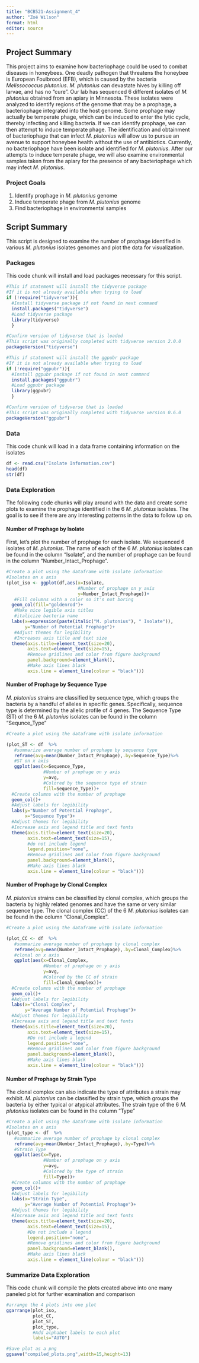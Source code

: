 ```yaml
---
title: "BCB521-Assignment_4"
author: "Zoë Wilson"
format: html
editor: source
---
```


## Project Summary

This project aims to examine how bacteriophage could be used to combat diseases in honeybees. One deadly pathogen that threatens the honeybee is European Foulbrood (EFB), which is caused by the bacteria *Melissococcus plutonius*. *M. plutonius* can devastate hives by killing off larvae, and has no "cure". Our lab has sequenced 6 different isolates of *M. plutonius* obtained from an apiary in Minnesota. These isolates were analyzed to identify regions of the genome that may be a prophage, a bacteriophage integrated into the host genome. Some prophage may actually be temperate phage, which can be induced to enter the lytic cycle, thereby infecting and killing bacteria. If we can identify prophage, we can then attempt to induce temperate phage. The identification and obtainment of bacteriophage that can infect *M. plutonius* will allow us to pursue an avenue to support honeybee health without the use of antibiotics. Currently, no bacteriophage have been isolate and identified for *M. plutonius*. After our attempts to induce temperate phage, we will also examine environmental samples taken from the apiary for the presence of any bacteriophage which may infect *M. plutonius*.
  
  
### Project Goals

1.  Identify prophage in *M. plutonius* genome
2.  Induce temperate phage from *M. plutonius* genome
3.  Find bacteriophage in environmental samples
  
  
## Script Summary

This script is designed to examine the number of prophage identified in various *M. plutonius* isolates genomes and plot the data for visualization.
  
  
### Packages
  
This code chunk will install and load packages necessary for this script.  
  
  
```r
#This if statement will install the tidyverse package
#If it is not already available when trying to load
if (!require("tidyverse")){
  #Install tidyverse package if not found in next command
  install.packages("tidyverse")
  #Load tidyverse package
  library(tidyverse)
  }

#Confirm version of tidyverse that is loaded
#This script was originally completed with tidyverse version 2.0.0
packageVersion("tidyverse")

#This if statement will install the ggpubr package
#If it is not already available when trying to load
if (!require("ggpubr")){
  #Install ggpubr package if not found in next command
  install.packages("ggpubr")
  #Load ggpubr package
  library(ggpubr)
  }

#Confirm version of tidyverse that is loaded
#This script was originally completed with tidyverse version 0.6.0
packageVersion("ggpubr")

```
  
  
### Data
  
This code chunk will load in a data frame containing information on the isolates

  
```r
df <- read.csv("Isolate Information.csv")
head(df)
str(df)
```

### Data Exploration
  
The following code chunks will play around with the data and create some plots to examine the prophage identified in the 6 *M. plutonius* isolates. The goal is to see if there are any interesting patterns in the data to follow up on.  

  
#### Number of Prophage by Isolate
  
First, let's plot the number of prophage for each isolate. We sequenced 6 isolates of *M. plutonius*. The name of each of the 6 *M. plutonius* isolates can be found in the column "Isolate", and the number of prophage can be found in the column "Number_Intact_Prophage".
  
```r

#Create a plot using the dataframe with isolate information
#Isolates on x axis
(plot_iso <- ggplot(df,aes(x=Isolate,
                           #Number of prophage on y axis
                           y=Number_Intact_Prophage))+
   #Fill columns with a color so it's not boring
  geom_col(fill="goldenrod")+
   #Make nice legible axis titles
   #italicize bacteria name
  labs(x=expression(paste(italic("M. plutonius"), " Isolate")),
       y="Number of Potential Prophage")+
   #Adjust themes for legibility
   #Increases axis title and text size
  theme(axis.title=element_text(size=20),
        axis.text=element_text(size=15),
        #Remove gridlines and color from figure background
        panel.background=element_blank(),
        #Make axis lines black
        axis.line = element_line(colour = "black")))
```
  
  
#### Number of Prophage by Sequence Type
  
*M. plutonius* strains are classified by sequence type, which groups the bacteria by a handful of alleles in specific genes. Specifically, sequence type is determined by the allelic profile of 4 genes. The Sequence Type (ST) of the 6 *M. plutonius* isolates can be found in the column "Sequnce_Type"
  
```r

#Create a plot using the dataframe with isolate information

(plot_ST <- df  %>%
   #summarize average number of prophage by sequence type
   reframe(avg=mean(Number_Intact_Prophage),.by=Sequence_Type)%>%
   #ST on x axis
   ggplot(aes(x=Sequence_Type,
              #Number of prophage on y axis
              y=avg,
              #Colored by the sequence type of strain
              fill=Sequence_Type))+
  #Create columns with the number of prophage
  geom_col()+
  #Adjust labels for legibility
  labs(y="Number of Potential Prophage",
       x="Sequence Type")+
  #Adjust themes for legibility
  #Increase axis and legend title and text fonts
  theme(axis.title=element_text(size=20),
        axis.text=element_text(size=15),
        #do not include legend
        legend.position="none",
        #Remove gridlines and color from figure background
        panel.background=element_blank(),
        #Make axis lines black
        axis.line = element_line(colour = "black")))
```
  
  
#### Number of Prophage by Clonal Complex
  
*M. plutonius* strains can be classified by clonal complex, which groups the bacteria by highly related genomes and have the same or very similar sequence type. The clonal complex (CC) of the 6 *M. plutonius* isolates can be found in the column "Clonal_Complex".

```r

#Create a plot using the dataframe with isolate information

(plot_CC <- df  %>%
   #summarize average number of prophage by clonal complex
   reframe(avg=mean(Number_Intact_Prophage),.by=Clonal_Complex)%>%
   #clonal on x axis
   ggplot(aes(x=Clonal_Complex,
              #Number of prophage on y axis
              y=avg,
              #Colored by the CC of strain
              fill=Clonal_Complex))+
  #Create columns with the number of prophage
  geom_col()+
  #Adjust labels for legibility
  labs(x="Clonal Complex",
       y="Average Number of Potential Prophage")+
  #Adjust themes for legibility
  #Increase axis and legend title and text fonts
  theme(axis.title=element_text(size=20),
        axis.text=element_text(size=15),
        #Do not include a legend
        legend.position="none",
        #Remove gridlines and color from figure background
        panel.background=element_blank(),
        #Make axis lines black
        axis.line = element_line(colour = "black")))
```
  
  
#### Number of Prophage by Strain Type
  
The clonal complex can also indicate the type of attributes a strain may exhibit. *M. plutonius* can be classified by strain type, which groups the bacteria by either typical or atypical attributes. The strain type of the 6 *M. plutonius* isolates can be found in the column "Type"
  
```r

#Create a plot using the dataframe with isolate information
#Isolates on x axis
(plot_type <- df  %>%
   #summarize average number of prophage by clonal complex
   reframe(avg=mean(Number_Intact_Prophage),.by=Type)%>%
   #Strain_Type
   ggplot(aes(x=Type,
              #Number of prophage on y axis
              y=avg,
              #Colored by the type of strain
              fill=Type))+
  #Create columns with the number of prophage
  geom_col()+
  #Adjust labels for legibility
  labs(x="Strain Type",
       y="Average Number of Potential Prophage")+
  #Adjust themes for legibility
  #Increase axis and legend title and text fonts
  theme(axis.title=element_text(size=20),
        axis.text=element_text(size=15),
        #Do not include a legend
        legend.position="none",
        #Remove gridlines and color from figure background
        panel.background=element_blank(),
        #Make axis lines black
        axis.line = element_line(colour = "black")))
```
  
### Summarize Data Exploration
  
This code chunk will compile the plots created above into one many paneled plot for further examination and comparison

```r
#arrange the 4 plots into one plot
ggarrange(plot_iso,
          plot_CC,
          plot_ST,
          plot_type,
          #Add alphabet labels to each plot
          labels="AUTO")

#Save plot as a png
ggsave("compiled_plots.png",width=15,height=13)

```

  
